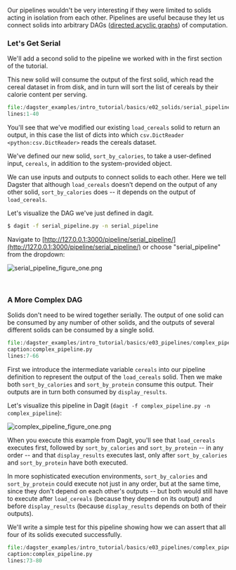 
Our pipelines wouldn't be very interesting if they were limited to solids acting in isolation from each other.
Pipelines are useful because they let us connect solids into arbitrary DAGs ([directed acyclic graphs](https://en.wikipedia.org/wiki/Directed_acyclic_graph))
of computation.

### Let's Get Serial

We'll add a second solid to the pipeline we worked with in the first
section of the tutorial.

This new solid will consume the output of the first solid, which read
the cereal dataset in from disk, and in turn will sort the list of
cereals by their calorie content per serving.

```python literalinclude emphasize-lines=16,20,38
file:/dagster_examples/intro_tutorial/basics/e02_solids/serial_pipeline.py
lines:1-40
```

You'll see that we've modified our existing `load_cereals` solid to
return an output, in this case the list of dicts into which
`csv.DictReader <python:csv.DictReader>` reads the cereals dataset.

We've defined our new solid, `sort_by_calories`, to take a user-defined
input, `cereals`, in addition to the system-provided <PyObject module="dagster" object="SystemComputeExecutionContext" displayText="context" /> object.

We can use inputs and outputs to connect solids to each other. Here we
tell Dagster that although `load_cereals` doesn't depend on the output
of any other solid, `sort_by_calories` does -- it depends on the output
of `load_cereals`.

Let's visualize the DAG we've just defined in dagit.

```bash
$ dagit -f serial_pipeline.py -n serial_pipeline
```

Navigate to [http://127.0.0.1:3000/pipeline/serial_pipeline/](http://127.0.0.1:3000/pipeline/serial_pipeline/) or choose
"serial_pipeline" from the dropdown:

![serial_pipeline_figure_one.png](/assets/images/tutorial/serial_pipeline_figure_one.png)

<br />

### A More Complex DAG

Solids don't need to be wired together serially. The output of one
solid can be consumed by any number of other solids, and the outputs of
several different solids can be consumed by a single solid.

```python literalinclude showLines emphasize-lines=55-59 startLine=7
file:/dagster_examples/intro_tutorial/basics/e03_pipelines/complex_pipeline.py
caption:complex_pipeline.py
lines:7-66
```

First we introduce the intermediate variable `cereals` into our pipeline
definition to represent the output of the `load_cereals` solid. Then we
make both `sort_by_calories` and `sort_by_protein` consume this output.
Their outputs are in turn both consumed by `display_results`.

Let's visualize this pipeline in Dagit
(`dagit -f complex_pipeline.py -n complex_pipeline`):

![complex_pipeline_figure_one.png](/assets/images/tutorial/complex_pipeline_figure_one.png)

When you execute this example from Dagit, you'll see that
`load_cereals` executes first, followed by `sort_by_calories` and
`sort_by_protein` -- in any order -- and that `display_results`
executes last, only after `sort_by_calories` and `sort_by_protein` have
both executed.

In more sophisticated execution environments, `sort_by_calories` and
`sort_by_protein` could execute not just in any order, but at the same
time, since they don't depend on each other's outputs -- but both
would still have to execute after `load_cereals` (because they depend on
its output) and before `display_results` (because `display_results`
depends on both of their outputs).

We'll write a simple test for this pipeline showing how we can assert
that all four of its solids executed successfully.

```python literalinclude showLines startLine=73
file:/dagster_examples/intro_tutorial/basics/e03_pipelines/complex_pipeline.py
caption:complex_pipeline.py
lines:73-80
```
